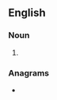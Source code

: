 ==English==

===Noun===
{{head|en|noun plural form}}

# {{plural of|questioner|lang=en}}

===Anagrams===
* {{l|en|requestions}}